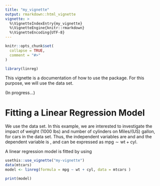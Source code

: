 ```yaml
---
title: "my_vignette"
output: rmarkdown::html_vignette
vignette: >
  %\VignetteIndexEntry{my_vignette}
  %\VignetteEngine{knitr::rmarkdown}
  %\VignetteEncoding{UTF-8}
---
```


```r
knitr::opts_chunk$set(
  collapse = TRUE,
  comment = "#>"
)
```

```r
library(linreg)
```

This vignette is a documentation of how to use the \code{LinReg} package. 
For this purpose, we will use the \code{mtcars} data set.

(In progress...)

# Fitting a Linear Regression Model
We use the \code{mtcars} data set. In this example, we are interested to 
investigate the impact of weight (1000 lbs) and number of cylinders on 
Miles/(US) gallon, for cars in the \code{mtcars} data set. Thus, the independent
variables are \code{wt} and \code{cyl} and the dependent variable is \code{mpg},
and can be expressed as $\text{mpg} \sim \text{wt} + \text{cyl}$.

A linear regression model is fitted by using
```r
usethis::use_vignette("my-vignette")
data(mtcars)
model <- linreg(formula = mpg ~ wt + cyl, data = mtcars )

```

```r
print(model)
```





